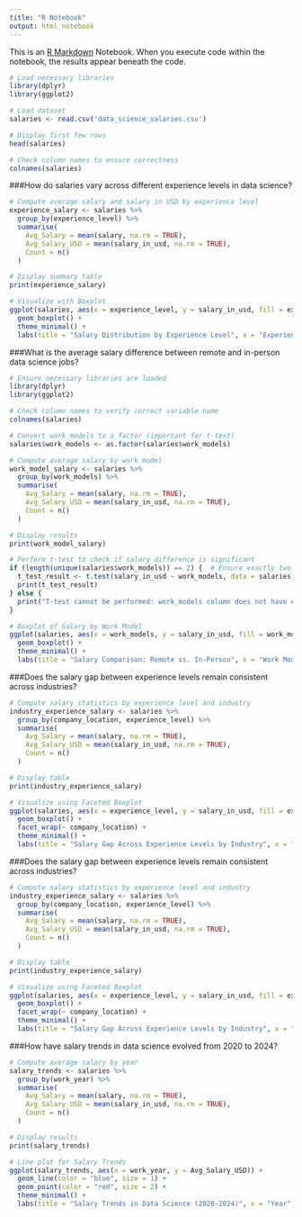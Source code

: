 ```yaml
---
title: "R Notebook"
output: html_notebook
---
```


This is an [R Markdown](http://rmarkdown.rstudio.com) Notebook. When you execute code within the notebook, the results appear beneath the code.  

```r
# Load necessary libraries
library(dplyr)
library(ggplot2)

# Load dataset
salaries <- read.csv('data_science_salaries.csv')

# Display first few rows
head(salaries)

# Check column names to ensure correctness
colnames(salaries)
```

###How do salaries vary across different experience levels in data science?
```r
# Compute average salary and salary in USD by experience level
experience_salary <- salaries %>%
  group_by(experience_level) %>%
  summarise(
    Avg_Salary = mean(salary, na.rm = TRUE),
    Avg_Salary_USD = mean(salary_in_usd, na.rm = TRUE),
    Count = n()
  )

# Display summary table
print(experience_salary)

# Visualize with Boxplot
ggplot(salaries, aes(x = experience_level, y = salary_in_usd, fill = experience_level)) +
  geom_boxplot() +
  theme_minimal() +
  labs(title = "Salary Distribution by Experience Level", x = "Experience Level", y = "Salary in USD")

```
###What is the average salary difference between remote and in-person data science jobs?
```r
# Ensure necessary libraries are loaded
library(dplyr)
library(ggplot2)

# Check column names to verify correct variable name
colnames(salaries)

# Convert work_models to a factor (important for t-test)
salaries$work_models <- as.factor(salaries$work_models)

# Compute average salary by work model
work_model_salary <- salaries %>%
  group_by(work_models) %>%
  summarise(
    Avg_Salary = mean(salary, na.rm = TRUE),
    Avg_Salary_USD = mean(salary_in_usd, na.rm = TRUE),
    Count = n()
  )

# Display results
print(work_model_salary)

# Perform t-test to check if salary difference is significant
if (length(unique(salaries$work_models)) == 2) {  # Ensure exactly two categories exist
  t_test_result <- t.test(salary_in_usd ~ work_models, data = salaries, na.action = na.omit)
  print(t_test_result)
} else {
  print("T-test cannot be performed: work_models column does not have exactly two groups.")
}

# Boxplot of Salary by Work Model
ggplot(salaries, aes(x = work_models, y = salary_in_usd, fill = work_models)) +
  geom_boxplot() +
  theme_minimal() +
  labs(title = "Salary Comparison: Remote vs. In-Person", x = "Work Model", y = "Salary in USD")


```


###Does the salary gap between experience levels remain consistent across industries?
```r
# Compute salary statistics by experience level and industry
industry_experience_salary <- salaries %>%
  group_by(company_location, experience_level) %>%
  summarise(
    Avg_Salary = mean(salary, na.rm = TRUE),
    Avg_Salary_USD = mean(salary_in_usd, na.rm = TRUE),
    Count = n()
  )

# Display table
print(industry_experience_salary)

# Visualize using Faceted Boxplot
ggplot(salaries, aes(x = experience_level, y = salary_in_usd, fill = experience_level)) +
  geom_boxplot() +
  facet_wrap(~ company_location) +
  theme_minimal() +
  labs(title = "Salary Gap Across Experience Levels by Industry", x = "Experience Level", y = "Salary in USD")

```
###Does the salary gap between experience levels remain consistent across industries?
```r
# Compute salary statistics by experience level and industry
industry_experience_salary <- salaries %>%
  group_by(company_location, experience_level) %>%
  summarise(
    Avg_Salary = mean(salary, na.rm = TRUE),
    Avg_Salary_USD = mean(salary_in_usd, na.rm = TRUE),
    Count = n()
  )

# Display table
print(industry_experience_salary)

# Visualize using Faceted Boxplot
ggplot(salaries, aes(x = experience_level, y = salary_in_usd, fill = experience_level)) +
  geom_boxplot() +
  facet_wrap(~ company_location) +
  theme_minimal() +
  labs(title = "Salary Gap Across Experience Levels by Industry", x = "Experience Level", y = "Salary in USD")

```

###How have salary trends in data science evolved from 2020 to 2024?

```r
# Compute average salary by year
salary_trends <- salaries %>%
  group_by(work_year) %>%
  summarise(
    Avg_Salary = mean(salary, na.rm = TRUE),
    Avg_Salary_USD = mean(salary_in_usd, na.rm = TRUE),
    Count = n()
  )

# Display results
print(salary_trends)

# Line plot for Salary Trends
ggplot(salary_trends, aes(x = work_year, y = Avg_Salary_USD)) +
  geom_line(color = "blue", size = 1) +
  geom_point(color = "red", size = 2) +
  theme_minimal() +
  labs(title = "Salary Trends in Data Science (2020-2024)", x = "Year", y = "Average Salary in USD")
```


